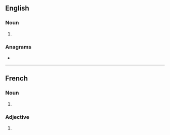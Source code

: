 ==English==

===Noun===
{{head|en|noun plural form}}

# {{plural of|passager|lang=en}}

===Anagrams===
* {{anagrams|en|grass peas}}

----

==French==

===Noun===
{{head|fr|noun plural form|g=m}}

# {{masculine plural of|passager|lang=fr}}

===Adjective===
{{head|fr|adjective form}}

# {{masculine plural of|passager|lang=fr}}